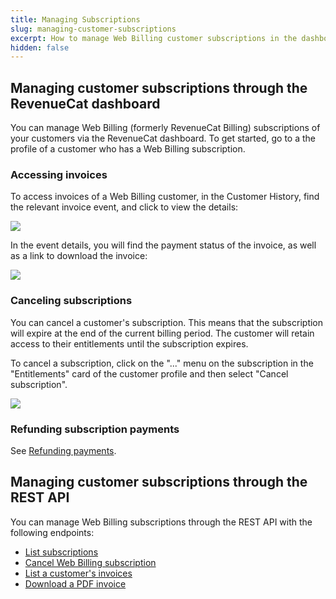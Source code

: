 ```yaml
---
title: Managing Subscriptions
slug: managing-customer-subscriptions
excerpt: How to manage Web Billing customer subscriptions in the dashboard
hidden: false
---
```


## Managing customer subscriptions through the RevenueCat dashboard

You can manage Web Billing (formerly RevenueCat Billing) subscriptions of your customers via the RevenueCat dashboard. To get started, go to a the profile of a customer who has a Web Billing subscription.

### Accessing invoices

To access invoices of a Web Billing customer, in the Customer History, find the relevant invoice event, and click to view the details:

![](/docs_images/web/web-billing/customer-history-invoice.png)

In the event details, you will find the payment status of the invoice, as well as a link to download the invoice:

![](/docs_images/web/web-billing/invoice-details.png)

### Canceling subscriptions

You can cancel a customer's subscription. This means that the subscription will expire at the end of the current billing period. The customer will retain access to their entitlements until the subscription expires.

To cancel a subscription, click on the "..." menu on the subscription in the "Entitlements" card of the customer profile and then select "Cancel subscription".

![](/images/refunding-and-cancelling.png)

### Refunding subscription payments

See [Refunding payments](./refunding-payments).

## Managing customer subscriptions through the REST API

You can manage Web Billing subscriptions through the REST API with the following endpoints:

- [List subscriptions](/api-v2#tag/Customer/operation/list-subscriptions)
- [Cancel Web Billing subscription](/api-v2#tag/Subscription/operation/cancel-subscription)
- [List a customer's invoices](/api-v2#tag/Invoice/operation/list-customer-invoices)
- [Download a PDF invoice](/api-v2#tag/Invoice/operation/get-invoice)
